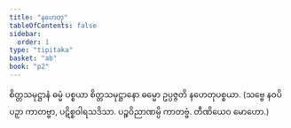 ```yaml
---
title: "နဟေတု"
tableOfContents: false
sidebar:
  order: 1
type: "tipitaka"
basket: "ab"
book: "p2"
---
```



<DynamicBreadcrumb />

<Division number="206" book="p2" e="ch" v="38" p="132">

<Paragraph number="2821" book="p2">
စိတ္တသမုဋ္ဌာနံ ဓမ္မံ ပစ္စယာ စိတ္တသမုဋ္ဌာနော ဓမ္မော ဥပ္ပဇ္ဇတိ နဟေတုပစ္စယာ. (သဗ္ဗေ နဝပိ ပဉှာ ကာတဗ္ဗာ, ပဋိစ္စဝါရသဒိသာ. ပဉ္စဝိညာဏမ္ပိ ကာတဗ္ဗံ. တီဏိယေဝ မောဟော.)
</Paragraph>
</Division>